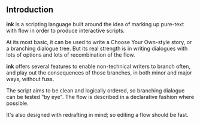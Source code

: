 ## Introduction

**ink** is a scripting language built around the idea of marking up pure-text with flow in order to produce interactive scripts. 

At its most basic, it can be used to write a Choose Your Own-style story, or a branching dialogue tree. But its real strength is in writing dialogues with lots of options and lots of recombination of the flow. 

**ink** offers several features to enable non-technical writers to branch often, and play out the consequences of those branches, in both minor and major ways, without fuss. 

The script aims to be clean and logically ordered, so branching dialogue can be tested "by eye". The flow is described in a declarative fashion where possible.

It's also designed with redrafting in mind; so editing a flow should be fast.
